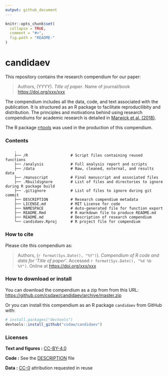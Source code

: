 ```yaml
---
output: github_document
---
```


<!-- README.md is generated from README.Rmd. Please edit that file -->

```r
knitr::opts_chunk$set(
  collapse = TRUE,
  comment = "#>",
  fig.path = "README-"
)
```

# candidaev

This repository contains the research compendium for our paper:

> Authors, (YYYY). _Title of paper_. Name of journal/book <https://doi.org/xxx/xxx>

The compendium includes all the data, code, and text associated with the publication.
It is structured as an R package to facilitate reproducilibity and distribution.
The principles and motivations behind using research compendiums for academic 
research is detailed in [Marwick et al. (2018)](https://doi.org/10.1080/00031305.2017.1375986).

The R package [rrtools](https://github.com/benmarwick/rrtools) was used in the 
production of this compendium.



### Contents

```
    .
    ├── /R                   # Script files containing reused functions
    ├── /analysis            # Full analysis report and scripts
    ├── /data                # Raw, cleaned, external, and results data
    ├── /manuscript          # Final manuscript and associated files
    ├── .Rbuildignore        # List of files and directories to ignore during R package build
    ├── .gitignore           # List of files to ignore during git commit
    ├── DESCRIPTION          # Research compendium metadata
    ├── LICENSE.md           # MIT License for code
    ├── NAMESPACE            # Auto-generated file for function export
    ├── README.Rmd           # R markdown file to produce README.md
    ├── README.md            # Description of research compendium
    └── candidaev.Rproj      # R project file for compendium

```

### How to cite

Please cite this compendium as:

> Authors, (`r format(Sys.Date(), "%Y")`). _Compendium of R code and data for 'Title of paper'_. Accessed `r format(Sys.Date(), "%d %b %Y")`. Online at <https://doi.org/xxx/xxx>

### How to download or install

You can download the compendium as a zip from from this URL: <https://github.com/csdaw/candidaev/archive/master.zip>

Or you can install this compendium as an R package `candidaev` from GitHub with:
```r
# install.packages("devtools")
devtools::install_github("csdaw/candidaev")
```
### Licenses

**Text and figures :**  [CC-BY-4.0](http://creativecommons.org/licenses/by/4.0/)

**Code :** See the [DESCRIPTION](DESCRIPTION) file

**Data :** [CC-0](http://creativecommons.org/publicdomain/zero/1.0/) attribution requested in reuse
